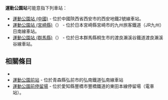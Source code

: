 {{NoteTA
|T=zh-hans:运动公园站;zh-hk:運動公園站;zh-tw:運動公園車站;
|1=zh-hans:运动公园站;zh-hk:運動公園站;zh-tw:運動公園車站;
}}
'''運動公園站'''可能意指下列車站：

* [[運動公園站_(中國)|運動公園站 (中國)]]  - 位於中國陝西省西安市的西安地鐵2號線車站。
* [[運動公園站_(宮崎縣)|運動公園站 (宮崎縣)]]（{{jpn|j=運動公園駅|hg=うんどうこうえんえき}}） - 位於日本宮崎縣宮崎市的九州旅客鐵道（JR九州）日南線車站。
* [[運動公園站_(群馬縣)|運動公園站 (群馬縣)]]（{{jpn|j=運動公園駅|hg=うんどうこうえんえき}}） - 位於日本群馬縣桐生市的渡良瀨溪谷鐵道渡良瀨溪谷線車站。
== 相關條目 ==
*{{Translink|ja|運動公園}}
*[[運動公園前站|運動公園前站]] - 位於青森縣弘前市的弘南鐵道弘南線車站
*[[運動公園前停留場|運動公園前停留場]] - 位於愛知縣豐橋市豐橋鐵道的東田本線停留場（電車站）。
{{disambig|Cat=五字車站名消歧義}}
